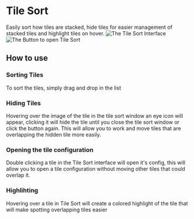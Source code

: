 # Tile Sort

Easily sort how tiles are stacked, hide tiles for easier management of
stacked tiles and highlight tiles on hover. ![The Tile Sort Interface](Tsoverview.png 'The Tile Sort Interface') ![The Button to open Tile Sort](Tsbtn.png 'The Button to open Tile Sort')

## How to use

### Sorting Tiles

To sort the tiles, simply drag and drop in the list

### Hiding Tiles

Hovering over the image of the tile in the tile sort window an eye icon
will appear, clicking it will hide the tile until you close the tile
sort window or click the button again. This will allow you to work and
move tiles that are overlapping the hidden tile more easily.

### Opening the tile configuration

Double clicking a tile in the Tile Sort interface will open it's config,
this will allow you to open a tile configuration without moving other
tiles that could overlap it.

### Highlihting

Hovering over a tile in Tile Sort will create a colored highlight of the
tile that will make spotting overlapping tiles easier
